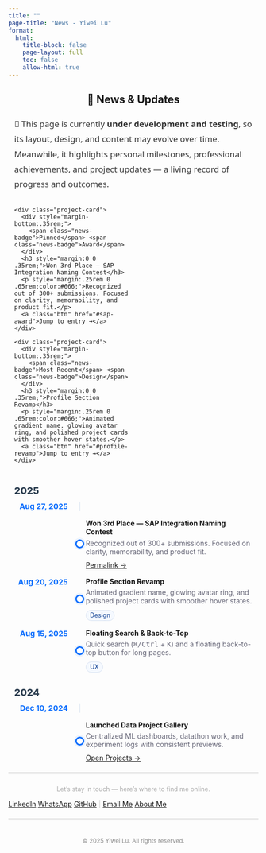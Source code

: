 ```yaml
---
title: ""
page-title: "News - Yiwei Lu"
format:
  html:
    title-block: false
    page-layout: full
    toc: false
    allow-html: true
---
```


<script>
(function() {
  var correct = "test123";  
  var maxTries = 3;
  var lockMinutes = 10;      
  var now = Date.now();

  // 从 localStorage 取出之前的失败记录
  var failData = JSON.parse(localStorage.getItem("news_fail")) || {count:0, lockedUntil:0};

  if (now < failData.lockedUntil) {
    document.write("<h2 style='text-align:center;margin-top:20%;color:#c00;font-family:sans-serif;'>⛔ Access Denied<br>Too many failed attempts.<br>Please try again later.</h2>");
    document.close();
  } else {
    failData.count = 0; 
    localStorage.setItem("news_fail", JSON.stringify(failData));

    var ok = false;
    for (var i = 0; i < maxTries; i++) {
      var input = prompt("🔒 This page is under testing. Please enter password ("+(maxTries - i)+" attempts left):");
      if (input === correct) {
        ok = true;
        break;
      } else {
        failData.count++;
      }
    }

    if (!ok) {
      failData.lockedUntil = now + lockMinutes * 60 * 1000;
      localStorage.setItem("news_fail", JSON.stringify(failData));
      document.write("<h2 style='text-align:center;margin-top:20%;color:#c00;font-family:sans-serif;'>⛔ Access Denied<br>Too many failed attempts.<br>Please try again in "+lockMinutes+" minutes.</h2>");
      document.close();
    }
  }
})();
</script>

<style>
/* ===== News page-only minimal styles ===== */
.news-wrap{max-width:980px;margin:0 auto;padding:0 12px;}
.news-intro{margin:22px auto 8px;font-size:1.05rem;line-height:1.8;color:#333;font-family:system-ui,-apple-system,"Segoe UI",Roboto,"Helvetica Neue",sans-serif;}

.news-badge{display:inline-block;font-size:.78rem;padding:.2em .6em;border-radius:999px;background:#f5f9ff;border:1px solid #d8e2f1;color:#0b3d91;}

/* Timeline */
.news-tl{--datew:120px;--line:#e6edf5;--dot:#0d6efd;}
.news-tl-year{font-weight:800;font-size:1.2rem;color:#2c3e50;margin:28px 0 10px;}
.news-tl-list{display:grid;grid-template-columns:var(--datew) 24px 1fr;row-gap:16px;position:relative;}
.news-tl-list::before{content:"";grid-column:2;grid-row:1/-1;width:2px;background:var(--line);justify-self:center;}
.news-tl-item{display:contents;}
.news-tl-date{grid-column:1;align-self:start;justify-self:end;text-align:right;padding-right:12px;font-weight:700;color:var(--dot);font-size:.95rem;}
.news-tl-dot{grid-column:2;width:12px;height:12px;border-radius:50%;border:3px solid var(--dot);background:#fff;justify-self:center;align-self:center;box-shadow:0 0 0 3px rgba(13,110,253,.08);}
.news-tl-card{grid-column:3;}

@media (max-width:740px){.news-tl{--datew:98px;}}
@media (max-width:480px){.news-tl{--datew:86px;}.news-tl-date{font-size:.9rem;}}
</style>

<div class="news-wrap">
  <h2 style="text-align:center;">📰 News & Updates</h2>

  <p class="news-intro">
    🚧 This page is currently <strong>under development and testing</strong>, so its layout, design, and content may evolve over time.  
    Meanwhile, it highlights personal milestones, professional achievements, and project updates — a living record of progress and outcomes.
  </p>

  <!-- Top section: pinned + most recent（复用全站 .project-card / .btn） -->
  <div style="display:grid;grid-template-columns:1fr 1fr;gap:14px;margin:16px 0 18px;">
    <div class="project-card">
      <div style="margin-bottom:.35rem;">
        <span class="news-badge">Pinned</span> <span class="news-badge">Award</span>
      </div>
      <h3 style="margin:0 0 .35rem;">Won 3rd Place — SAP Integration Naming Contest</h3>
      <p style="margin:.25rem 0 .65rem;color:#666;">Recognized out of 300+ submissions. Focused on clarity, memorability, and product fit.</p>
      <a class="btn" href="#sap-award">Jump to entry →</a>
    </div>

    <div class="project-card">
      <div style="margin-bottom:.35rem;">
        <span class="news-badge">Most Recent</span> <span class="news-badge">Design</span>
      </div>
      <h3 style="margin:0 0 .35rem;">Profile Section Revamp</h3>
      <p style="margin:.25rem 0 .65rem;color:#666;">Animated gradient name, glowing avatar ring, and polished project cards with smoother hover states.</p>
      <a class="btn" href="#profile-revamp">Jump to entry →</a>
    </div>
  </div>

```{=html}
  <!-- ===== Timeline ===== -->
  <div class="news-tl" aria-label="Timeline of news and updates">

    <!-- 2025 -->
    <div class="news-tl-year">2025</div>
    <div class="news-tl-list">

      <div class="news-tl-item" id="sap-award">
        <div class="news-tl-date">Aug 27, 2025</div>
        <div class="news-tl-dot"></div>
        <div class="news-tl-card project-card">
          <strong>Won 3rd Place — SAP Integration Naming Contest</strong>
          <p style="margin:.35rem 0 .6rem;color:#667;">
            Recognized out of 300+ submissions. Focused on clarity, memorability, and product fit.
          </p>
          <a class="btn" href="#sap-award">Permalink →</a>
        </div>
      </div>

      <div class="news-tl-item" id="profile-revamp">
        <div class="news-tl-date">Aug 20, 2025</div>
        <div class="news-tl-dot"></div>
        <div class="news-tl-card project-card">
          <strong>Profile Section Revamp</strong>
          <p style="margin:.35rem 0 .6rem;color:#667;">
            Animated gradient name, glowing avatar ring, and polished project cards with smoother hover states.
          </p>
          <span class="news-badge">Design</span>
        </div>
      </div>

      <div class="news-tl-item" id="quick-search">
        <div class="news-tl-date">Aug 15, 2025</div>
        <div class="news-tl-dot"></div>
        <div class="news-tl-card project-card">
          <strong>Floating Search & Back-to-Top</strong>
          <p style="margin:.35rem 0 .6rem;color:#667;">
            Quick search (<kbd>⌘/Ctrl</kbd> + <kbd>K</kbd>) and a floating back-to-top button for long pages.
          </p>
          <span class="news-badge">UX</span>
        </div>
      </div>

    </div>

    <!-- 2024 -->
    <div class="news-tl-year">2024</div>
    <div class="news-tl-list">
      <div class="news-tl-item" id="gallery-launch">
        <div class="news-tl-date">Dec 10, 2024</div>
        <div class="news-tl-dot"></div>
        <div class="news-tl-card project-card">
          <strong>Launched Data Project Gallery</strong>
          <p style="margin:.35rem 0 .6rem;color:#667;">
            Centralized ML dashboards, datathon work, and experiment logs with consistent previews.
          </p>
          <a class="btn" href="https://lywww88.github.io/projects/" target="_blank">Open Projects →</a>
        </div>
      </div>
    </div>

  </div>
```

</div> <!-- /.news-wrap -->

<div aria-hidden="true" style="border-top: 1px solid #ccc; margin: 1.5em 0;"></div>

<p style="text-align: center; color: #aaa; font-size: 0.9em; margin-top: 2em;">
  Let’s stay in touch — here’s where to find me online.
</p>

<div class="connect-container">
  <a href="https://www.linkedin.com/in/yiwei-lu78" class="btn" target="_blank"><i class="bi bi-linkedin"></i> LinkedIn</a>
  <a href="https://wa.me/6266736276" class="btn" target="_blank"><i class="bi bi-whatsapp"></i> WhatsApp</a>
  <a href="https://github.com/lywww88" class="btn" target="_blank"><i class="bi bi-github"></i> GitHub</a>
  <span style="color: #ccc;">|</span>
  <a href="mailto:yiweilu36@uci.edu" class="btn"><i class="bi bi-envelope"></i> Email Me</a>
  <a href="https://lywww88.github.io/about.html" class="btn"><i class="bi bi-person-circle"></i> About Me</a>
</div>

<div aria-hidden="true" style="border-top: 1px solid #ccc; margin: 1.5em 0;"></div>

<p style="text-align: center; color: #888; font-size: 0.85em; margin-top: 3em;">
  © 2025 Yiwei Lu. All rights reserved.
</p>
